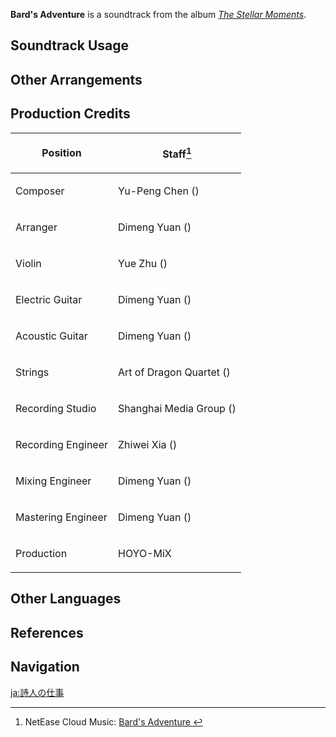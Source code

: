 {{Soundtrack Infobox
|image          = The Stellar Moments.png
|album          = The Stellar Moments
|number         = 01
|featured       = GENSHIN CONCERT 2021 "Melodies of an Endless Journey" (CD)
|featured2      =
|featured3      =
|featured_disc  = A
|featured_disc2 =
|featured_disc3 =
|youtube_id     = APFVfv9klmg
|spotify_id     = 3T1kzkVt4tkJWwIetV5IyD
|previous       = 
|next           = Let's Go, Crimson Knight!
}}
'''Bard's Adventure''' is a soundtrack from the album ''[[The Stellar Moments]]''.

==Soundtrack Usage==
{{Soundtrack Usage
|mediaoriginal = Character Demo;;Venti
|quest     = 
|location  = 
|domain    = 
|eventgameplay = Windblume's Breath/Ballads of Breeze
}}

==Other Arrangements==
{{Files by Category Gallery|Media Using an Unreleased Arrangement of Bard's Adventure Soundtrack}}

==Production Credits==
{| class="wikitable"
! Position
! Staff<ref>NetEase Cloud Music: [https://music.163.com/#/song?id=1817410055 Bard's Adventure {{zh|诗人的工作}}]</ref>
|-
! Composer
| Yu-Peng Chen ({{zh|陈致逸}})
|-
! Arranger
| Dimeng Yuan ({{zh|苑迪萌}})
|-
! Violin
| Yue Zhu ({{zh|朱玥}})
|-
! Electric Guitar
| Dimeng Yuan ({{zh|苑迪萌}})
|-
! Acoustic Guitar
| Dimeng Yuan ({{zh|苑迪萌}})
|-
! Strings
| Art of Dragon Quartet ({{zh|龙之艺四重奏}})
|-
! Recording Studio
| Shanghai Media Group ({{zh|上海广播大厦}})
|-
! Recording Engineer
| Zhiwei Xia ({{zh|夏之炜}})
|-
! Mixing Engineer
| Dimeng Yuan ({{zh|苑迪萌}})
|-
! Mastering Engineer
| Dimeng Yuan ({{zh|苑迪萌}})
|-
! Production
| HOYO-MiX
|}
<!--
==Trivia==
-->
==Other Languages==
{{Other Languages
|en      = Bard's Adventure
|zhs     = 诗人的工作
|zhs_rm  = Shīrén de Gōngzuò
|zht     = 詩人的工作
|zht_rm  = Shīrén de Gōngzuò
|zh_tl   = A Poet's Work
|ja      = 詩人の仕事
|ja_rm   = Shijin no Shigoto
|ja_tl   = A Poet's Work
|ko      = {{tt|시인|詩人}}의 {{tt|업무|業務}} / Bard's Adventure<ref name="windblume 2023">Event: [[Windblume's Breath]], [[Windblume's Breath/Ballads of Breeze|Ballads of Breeze]]</ref>
|ko_rm   = Siin-ui Eommu
|ko_tl   = A Poet's Work
|es      = El deber de un bardo<ref name="windblume 2023" />
|es_tl   = The Duty of a Bard
|fr      = Devoir d'un barde<ref name="windblume 2023" />
|fr_tl   = Duty of a Bard
|ru      = Работа барда<ref name="windblume 2023" />
|ru_tl   = Bard's Work
|th      = งานของกวี<ref name="windblume 2023" />
|th_rm   = Ngan khong Ka-wi
|th_tl   = 
|vi      = Công Việc Của Nhà Thơ<ref name="windblume 2023" />
|vi_tl   = 
|de      = Die Arbeit eines Barden<ref name="windblume 2023" />
|de_tl   = The Work of a Bard<ref name="windblume 2023" />
|id      = Bard's Adventure<ref name="windblume 2023" />
|pt      = Trabalho do Poeta<ref name="windblume 2023" />
|pt_tl   = 
|tr      = Bard's Adventure<ref name="windblume 2023" />
|it      = Bard's Adventure<ref name="windblume 2023" />

}}

==References==
{{Reflist}}

==Navigation==
{{Soundtrack Navbox|The Stellar Moments}}

[[ja:詩人の仕事]]